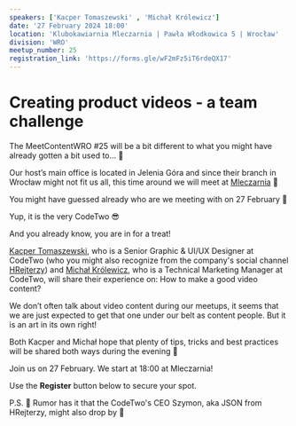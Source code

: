```yaml
---
speakers: ['Kacper Tomaszewski' , 'Michał Królewicz']
date: '27 February 2024 18:00'
location: 'Klubokawiarnia Mleczarnia | Pawła Włodkowica 5 | Wrocław'
division: 'WRO'
meetup_number: 25
registration_link: 'https://forms.gle/wF2mFz5iT6rdeQX17'
---
```


# Creating product videos - a team challenge 

The MeetContentWRO #25 will be a bit different to what you might have already gotten a bit used to… 🥁


Our host’s main office is located in Jelenia Góra and since their branch in Wrocław might not fit us all, this time around we will meet at [Mleczarnia](https://mle.pl/pl/wroclaw) 🥛


You might have guessed already who are we meeting with on 27 February 🎉 


Yup, it is the very CodeTwo 😎 


And you already know, you are in for a treat!


[Kacper Tomaszewski](https://www.linkedin.com/in/kacpertomaszewski/), who is a Senior Graphic & UI/UX Designer at CodeTwo (who you might also recognize from the company's social channel [HRejterzy](https://www.linkedin.com/company/hrejterzy/)) and [Michał Królewicz](https://www.linkedin.com/in/mkrolewicz/), who is a Technical Marketing Manager at CodeTwo, will share their experience on: How to make a good video content?


We don’t often talk about video content during our meetups, it seems that we are just expected to get that one under our belt as content people. But it is an art in its own right! 


Both Kacper and Michał hope that plenty of tips, tricks and best practices will be shared both ways during the evening 🤞


Join us on 27 February. We start at 18:00 at Mleczarnia!


Use the **Register** button below to secure your spot.


P.S. 🤫
Rumor has it that the CodeTwo's CEO Szymon, aka JSON from HRejterzy, might also drop by 🙂
